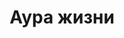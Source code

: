 ---
title: "Аура жизни"
castTime: "single"
specialization: "light"
rangeUnit: "average"
durationUnit: "concentration"
targetUnit: "sphere"
targetValue: 2
components:
    - "material"
    - "verbal"
---